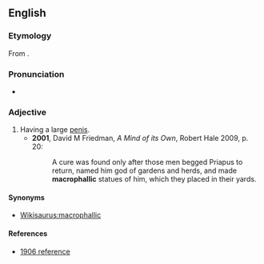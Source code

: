 ==English==

===Etymology===
From {{prefix|macro|phallic|lang=en}}.

===Pronunciation===
* {{a|UK}} {{IPA|/makɹə(ʊ)ˈfalɪk/|lang=en}}

===Adjective===
{{en-adj}}

# Having a large [[penis]]. {{defdate|from 19th c.}}
#* '''2001''', David M Friedman, ''A Mind of its Own'', Robert Hale 2009, p. 20:
#*: A cure was found only after those men begged Priapus to return, named him god of gardens and herds, and made '''macrophallic''' statues of him, which they placed in their yards.

====Synonyms====
* [[Wikisaurus:macrophallic]]

====References====
* [http://books.google.com/books?id=x7rY8uGk1OYC&pg=PA590&dq=%22macrophallic%22&hl=en&ei=LJ0aTqyqJIrn0QHLgq2YBQ&sa=X&oi=book_result&ct=result&resnum=3&ved=0CDYQ6AEwAg#v=onepage&q=%22macrophallic%22&f=false 1906 reference]